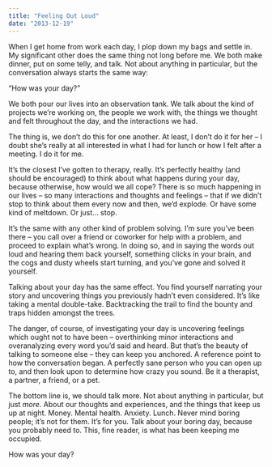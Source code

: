```yaml
---
title: "Feeling Out Loud"
date: "2013-12-19"
---
```


When I get home from work each day, I plop down my bags and settle in. My
significant other does the same thing not long before me. We both make dinner,
put on some telly, and talk. Not about anything in particular, but the
conversation always starts the same way:

“How was your day?”

We both pour our lives into an observation tank. We talk about the kind of
projects we’re working on, the people we work with, the things we thought and
felt throughout the day, and the interactions we had.

The thing is, we don’t do this for one another. At least, I don’t do it for her
– I doubt she’s really at all interested in what I had for lunch or how I felt
after a meeting. I do it for me.

It’s the closest I’ve gotten to therapy, really. It’s perfectly healthy (and
should be encouraged) to think about what happens during your day, because
otherwise, how would we all cope? There is so much happening in our lives – so
many interactions and thoughts and feelings – that if we didn’t stop to think
about them every now and then, we’d explode. Or have some kind of meltdown. Or
just… stop.

It’s the same with any other kind of problem solving. I’m sure you’ve been there
– you call over a friend or coworker for help with a problem, and proceed to
explain what’s wrong. In doing so, and in saying the words out loud and hearing
them back yourself, something clicks in your brain, and the cogs and dusty
wheels start turning, and you’ve gone and solved it yourself.

Talking about your day has the same effect. You find yourself narrating your
story and uncovering things you previously hadn’t even considered. It’s like
taking a mental double-take. Backtracking the trail to find the bounty and traps
hidden amongst the trees.

The danger, of course, of investigating your day is uncovering feelings which
ought not to have been – overthinking minor interactions and overanalyzing every
word you’d said and heard. But that’s the beauty of talking to someone else –
they can keep you anchored. A reference point to how the conversation began. A
perfectly sane person who you can open up to, and then look upon to determine
how crazy you sound. Be it a therapist, a partner, a friend, or a pet.

The bottom line is, we should talk more. Not about anything in particular, but
just _more_. About our thoughts and experiences, and the things that keep us up
at night. Money. Mental health. Anxiety. Lunch. Never mind boring people; it’s
not for them. It’s for you. Talk about your boring day, because you probably
need to. This, fine reader, is what has been keeping me occupied.

How was your day?
